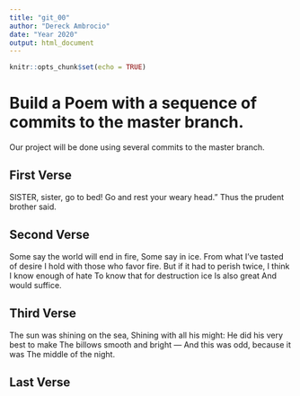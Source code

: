 ```yaml
---
title: "git_00"
author: "Dereck Ambrocio"
date: "Year 2020"
output: html_document
---
```


```r
knitr::opts_chunk$set(echo = TRUE)
```
# Build a Poem with a sequence of commits to the master branch.
Our project will be done using several commits to the master branch.
<!-- Do not modify or change any text in "!--" bracketed areas such as this --- these are instructions to
you, if you change any of this the git program will notice it and compromise your git merging strategy !-->

## First Verse 
<!--Put the first five lines of a poem by Lewis Carrol in this section!-->
SISTER, sister, go to bed! 
Go and rest your weary head." 
Thus the prudent brother said.


## Second Verse
<!--Put the first five lines of a poem by Robert Frost here!-->
Some say the world will end in fire,
Some say in ice.
From what I've tasted of desire
I hold with those who favor fire.
But if it had to perish twice,
I think I know enough of hate
To know that for destruction ice
Is also great
And would suffice.

## Third Verse
<!--Put the first two verses of The Walrus and the Carpenter here!-->
The sun was shining on the sea,
Shining with all his might:
He did his very best to make
The billows smooth and bright —
And this was odd, because it was
The middle of the night.

## Last Verse
<!--Put a short poem of your choice 8-20 lines,here!-->
